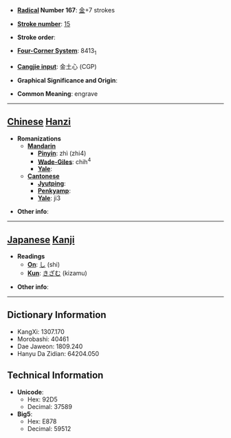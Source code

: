 * '''[[Wiktionary:Chinese radical index| Radical]] Number 167''': [[Wiktionary:Chinese radical index 金|金]]+7 strokes

* '''[[Wiktionary:Chinese total strokes index|Stroke number]]''': [[Wiktionary:Chinese total strokes index 15|15]]

* '''Stroke order''': 

* '''[[Wiktionary:Chinese four corner index|Four-Corner System]]''': 8413<sub>1</sub>

* '''[[Wiktionary:Chinese Cangjie index|Cangjie input]]''': 金土心 (CGP)

* '''Graphical Significance and Origin''': 

* '''Common Meaning''': engrave

----

== [[Chinese]] [[Hanzi]] ==

* '''Romanizations'''
** '''[[Mandarin]]'''
*** '''[[Pinyin]]''': zhì (zhi4)
*** '''[[Wade-Giles]]''': chih<sup>4</sup>
*** '''[[Yale]]''': 
** '''[[Cantonese]]'''
*** '''[[Jyutping]]''':
*** '''[[Penkyamp]]''': 
*** '''[[Yale]]''': ji3

* '''Other info''': 

----

== [[Japanese]] [[Kanji]] ==

* '''Readings'''
** '''[[On]]''': [[し]] (shi)
** '''[[Kun]]''': [[きざむ]] (kizamu)

* '''Other info''':  

----

== Dictionary Information ==

* KangXi: 1307.170
* Morobashi: 40461
* Dae Jaweon: 1809.240
* Hanyu Da Zidian: 64204.050

== Technical Information ==

* '''Unicode''':
** Hex: 92D5
** Decimal: 37589
* '''Big5''':
** Hex: E878
** Decimal: 59512